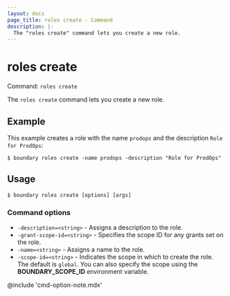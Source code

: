 ```yaml
---
layout: docs
page_title: roles create - Command
description: |-
  The "roles create" command lets you create a new role.
---
```


# roles create

Command: `roles create`

The `roles create` command lets you create a new role.

## Example

This example creates a role with the name `prodops` and the description `Role for ProdOps`:

```shell-session
$ boundary roles create -name prodops -description "Role for ProdOps"
```

## Usage

<CodeBlockConfig hideClipboard>

```shell-session
$ boundary roles create [options] [args]
```

</CodeBlockConfig>

### Command options

- `-description=<string>` - Assigns a description to the role.
- `-grant-scope-id=<string>` - Specifies the scope ID for any grants set on the role.
- `-name=<string>` - Assigns a name to the role.
- `-scope-id=<string>` - Indicates the scope in which to create the role.
The default is `global`.
You can also specify the scope using the **BOUNDARY_SCOPE_ID** environment variable.

@include 'cmd-option-note.mdx'